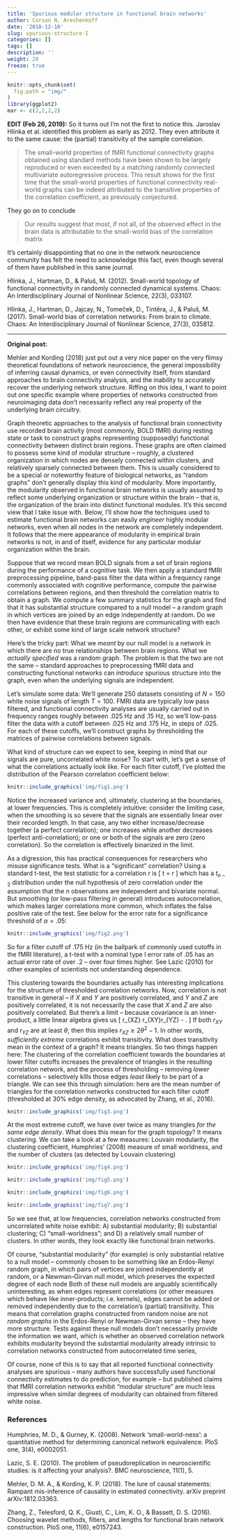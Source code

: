 ```yaml
---
title: 'Spurious modular structure in functional brain networks'
author: Corson N. Areshenkoff
date: '2018-12-10'
slug: spurious-structure-I
categories: []
tags: []
description: ''
weight: 20
freeze: true
---
```


```r
knitr::opts_chunk$set(
  fig.path = "img/"
)
library(ggplot2)
mar <- c(2,2,2,2)
```

<strong>EDIT (Feb 26, 2019):</strong> So it turns out I'm not the first to notice this. Jaroslav Hlinka et al. identified this problem as early as 2012. They even attribute it to the same cause: the (partial) transitivity of the sample correlation.

<blockquote>The small-world properties of fMRI functional connectivity graphs obtained using standard methods have been shown to be largely reproduced or even exceeded by a matching randomly connected multivariate autoregressive process. This result shows for the first time that the small-world properties of functional connectivity real-world graphs can be indeed attributed to the transitive properties of the correlation coefficient, as previously conjectured.</blockquote>

They go on to conclude

<blockquote>Our results suggest that most, if not all, of the observed effect in the brain data is attributable to the small-world bias of the correlation matrix</blockquote>

It's certainly disappointing that no one in the network neuroscience community has felt the need to acknowledge this fact, even though several of them have published in this same journal.

<p style="margin-left: .5in; text-indent: -.5in;">

Hlinka, J., Hartman, D., & Paluš, M. (2012). Small-world topology of functional connectivity in randomly connected dynamical systems. Chaos: An Interdisciplinary Journal of Nonlinear Science, 22(3), 033107.

</p>

<p style="margin-left: .5in; text-indent: -.5in;">

Hlinka, J., Hartman, D., Jajcay, N., Tomeček, D., Tintěra, J., & Paluš, M. (2017). Small-world bias of correlation networks: From brain to climate. Chaos: An Interdisciplinary Journal of Nonlinear Science, 27(3), 035812.

</p>

------------------------------------------------------------------------

<strong>Original post:</strong>

Mehler and Kording (2018) just put out a very nice paper on the very flimsy theoretical foundations of network neuroscience, the general impossibility of inferring causal dynamics, or even connectivity itself, from standard approaches to brain connectivity analysis, and the inability to accurately recover the underlying network structure. Riffing on this idea, I want to point out one specific example where properties of networks constructed from neuroimaging data don't necessarily reflect any real property of the underlying brain circuitry.

Graph theoretic approaches to the analysis of functional brain connectivity use recorded brain activity (most commonly, BOLD fMRI) during resting state or task to construct graphs representing (supposedly) functional connectivity between distinct brain regions. These graphs are often claimed to possess some kind of modular structure -- roughly, a clustered organization in which nodes are densely connected within clusters, and relatively sparsely connected between them. This is usually considered to be a special or noteworthy feature of biological networks, as "random graphs" don't generally display this kind of modularity. More importantly, the modularity observed in functional brain networks is usually assumed to reflect some underlying organization or structure within the brain -- that is, the organization of the brain into distinct functional modules. It's this second view that I take issue with. Below, I'll show how the techniques used to estimate functional brain networks can easily <i>engineer</i> highly modular networks, even when all nodes in the network are completely independent. It follows that the mere appearance of modularity in empirical brain networks is not, in and of itself, evidence for any particular modular organization within the brain.

Suppose that we record mean BOLD signals from a set of brain regions during the performance of a cognitive task. We then apply a standard fMRI preprocessing pipeline, band-pass filter the data within a frequency range commonly associated with cognitive performance, compute the pairwise correlations between regions, and then threshold the correlation matrix to obtain a graph. We compute a few summary statistics for the graph and find that it has substantial structure compared to a null model -- a random graph in which vertices are joined by an edge independently at random. Do we then have evidence that these brain regions are communicating with each other, or exhibit some kind of large scale network structure?

Here's the tricky part: What we <i>meant</i> by our null model is a network in which there are no true relationships between brain regions. What we <i>actually specified</i> was a random graph. The problem is that the two are not the same -- standard approaches to preprocessing fMRI data and constructing functional networks can <i>introduce</i> spurious structure into the graph, even when the underlying signals are independent.

Let's simulate some data: We'll generate 250 datasets consisting of $N = 150$ white noise signals of length $T = 100$. FMRI data are typically low pass filtered, and functional connectivity analyses are usually carried out in frequency ranges roughly between .025 Hz and .15 Hz, so we'll low-pass filter the data with a cutoff between .025 Hz and .175 Hz, in steps of .025. For each of these cutoffs, we'll construct graphs by thresholding the matrices of pairwise correlations between signals.

What kind of structure can we expect to see, keeping in mind that our signals are pure, uncorrelated white noise? To start with, let's get a sense of what the correlations actually look like. For each filter cutoff, I've plotted the distribution of the Pearson correlation coefficient below:

```r
knitr::include_graphics('img/fig1.png')
```

Notice the increased variance and, ultimately, clustering at the boundaries, at lower frequencies. This is completely intuitive: consider the limiting case, when the smoothing is so severe that the signals are essentially linear over their recorded length. In that case, any two either increase/decrease together (a perfect correlation); one increases while another decreases (perfect anti-correlation); or one or both of the signals are zero (zero correlation). So the correlation is effectively binarized in the limit.

As a digression, this has practical consequences for researchers who misuse significance tests. What is a "significant" correlation? Using a standard t-test, the test statistic for a correlation $r$ is \[ t = r \sqrt{\frac{n-2}{1-r^2}} \] which has a $t_{n-2}$ distribution under the null hypothesis of zero correlation under the assumption that the $n$ observations are independent and bivariate normal. But smoothing (or low-pass filtering in general) introduces autocorrelation, which makes larger correlations more common, which inflates the false positive rate of the test. See below for the error rate for a significance threshold of $\alpha = .05$:

```r
knitr::include_graphics('img/fig2.png')
```

So for a filter cutoff of .175 Hz (in the ballpark of commonly used cutoffs in the fMRI literature), a t-test with a nominal type I error rate of .05 has an actual error rate of over .2 -- over four times higher. See Lazic (2010) for other examples of scientists not understanding dependence.

This clustering towards the boundaries actually has interesting implications for the structure of thresholded correlation networks. Now, correlation is not transitive in general -- if $X$ and $Y$ are positively correlated, and $Y$ and $Z$ are positively correlated, it is not necessarily the case that $X$ and $Z$ are also positively correlated. But there's a limit -- because covariance is an inner-product, a little linear algebra gives us \[ r\_{XZ} \geq r\_{XY}r\_{YZ} - \sqrt{1-r_{XY}^2}\sqrt{1-r_{YZ}^2}. \] If both $r_{XY}$ and $r_{YZ}$ are at least $\theta$, then this implies $r_{XZ} \geq 2\theta^2-1$. In other words, <i>sufficiently extreme</i> correlations exhibit transitivity. What does transitivity mean in the context of a graph? It means triangles. So two things happen here: The clustering of the correlation coefficient towards the boundaries at lower filter cutoffs increases the prevalence of triangles in the resulting correlation network, and the process of thresholding -- removing <i>lower</i> correlations -- selectively kills those edges <i>least</i> likely to be part of a triangle. We can see this through simulation: here are the mean number of triangles for the correlation networks constructed for each filter cutoff (thresholded at 30% edge density, as advocated by Zhang, et al., 2016).

```r
knitr::include_graphics('img/fig3.png')
```

At the most extreme cutoff, we have over twice as many triangles <i> for the same edge density</i>. What does this mean for the graph topology? It means clustering. We can take a look at a few measures: Louvain modularity, the clustering coefficient, Humphries' (2008) measure of small worldness, and the number of clusters (as detected by Louvain clustering)

```r
knitr::include_graphics('img/fig4.png')
```

```r
knitr::include_graphics('img/fig5.png')
```

```r
knitr::include_graphics('img/fig6.png')
```

```r
knitr::include_graphics('img/fig7.png')
```

So we see that, at low frequencies, correlation networks constructed from uncorrelated white noise exhibit: A) substantial modularity; B) substantial clustering; C) "small-worldness"; and D) a relatively small number of clusters. In other words, they look exactly like functional brain networks.

Of course, "substantial modularity" (for example) is only substantial relative to a null model -- commonly chosen to be something like an Erdos-Renyi random graph, in which pairs of vertices are joined independently at random, or a Newman--Girvan null model, which preserves the expected degree of each node Both of these null models are arguably scientifically uninteresting, as when edges represent correlations (or other measures which behave like inner-products; i.e. kernels), edges cannot be added or removed independently due to the correlation's (partial) transitivity. This means that correlation graphs constructed from random noise are not <i>random graphs</i> in the Erdos-Renyi or Newman-Girvan sense -- they have more structure. Tests against these null models don't necessarily provide the information we want, which is whether an observed correlation network exhibits modularity beyond the substantial modularity already intrinsic to correlation networks constructed from autocorrelated time series,

Of course, none of this is to say that all reported functional connectivity analyses are spurious -- many authors have successfully used functional connectivity estimates to do prediction, for example -- but published claims that fMRI correlation networks exhibit "modular structure" are much less impressive when similar degrees of modularity can obtained from filtered white noise.

<h3>References</h3>

<p style="margin-left: .5in; text-indent: -.5in;">

Humphries, M. D., & Gurney, K. (2008). Network 'small-world-ness': a quantitative method for determining canonical network equivalence. PloS one, 3(4), e0002051.

</p>

<p style="margin-left: .5in; text-indent: -.5in;">

Lazic, S. E. (2010). The problem of pseudoreplication in neuroscientific studies: is it affecting your analysis?. BMC neuroscience, 11(1), 5.

</p>

<p style="margin-left: .5in; text-indent: -.5in;">

Mehler, D. M. A., & Kording, K. P. (2018). The lure of causal statements: Rampant mis-inference of causality in estimated connectivity. arXiv preprint arXiv:1812.03363.

</p>

<p style="margin-left: .5in; text-indent: -.5in;">

Zhang, Z., Telesford, Q. K., Giusti, C., Lim, K. O., & Bassett, D. S. (2016). Choosing wavelet methods, filters, and lengths for functional brain network construction. PloS one, 11(6), e0157243.

</p>
